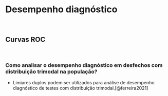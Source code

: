 # **Desempenho diagnóstico** {#desempenho-diagnostico}

<br>

## Curvas ROC {#curvas-roc}

<br>

### Como analisar o desempenho diagnóstico em desfechos com distribuição trimodal na população?

-   Limiares duplos podem ser utilizados para análise de desempenho diagnóstico de testes com distribuição trimodal.[@ferreira2021]

<br>
